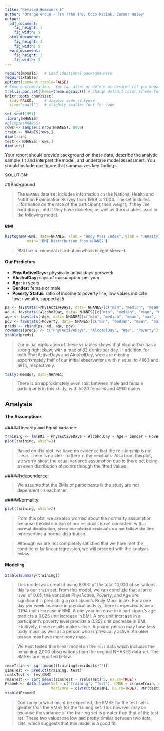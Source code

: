 ```yaml
---
title: "Revised Homework 6"
author: "Orange Group - Tam Tran The, Coco Kusiak, Connor Haley"
output: 
  pdf_document:
    fig_height: 3
    fig_width: 5
  html_document:
    fig_height: 3
    fig_width: 5
  word_document:
    fig_height: 3
    fig_width: 5
---
```


```r
require(mosaic)   # Load additional packages here 
require(xtable)
options(comment.xtable=FALSE)
# Some customization.  You can alter or delete as desired (if you know what you are doing).
trellis.par.set(theme=theme.mosaic()) # change default color scheme for lattice
knitr::opts_chunk$set(
  tidy=FALSE,     # display code as typed
  size="small")   # slightly smaller font for code
```

```r
set.seed(1994)
library(NHANES)
#glimpse(NHANES)
rows <- sample(1:nrow(NHANES), 8000)
train <- NHANES[rows,]
dim(train)
test <- NHANES[-rows,]
dim(test)
```

Your report should provide background on these data, describe the analytic sample, fit and interpret the model, and undertake model assessment.  You should include one figure that summarizes key findings.


SOLUTION:  

##Background  

> The `NHANES` data set includes information on the National Health and Nutrition Examination Survey from 1999 to 2004. The set includes information on the race of the participant, their weight, if they use hard drugs, and if they have diabetes, as well as the variables used in the following model. 

#### BMI  


```r
histogram(~BMI, data=NHANES, xlab = "Body Mass Index", ylab = "Density",
          main= "BMI Distribution from NHANES")
```  

> BMI has a unimodal distribution which is right skewed.   

#### Our Predictors  


 - **PhysActiveDays:** physically active days per week
 - **AlcoholDay:** days of consumption per year
 - **Age:** in years
 - **Gender:** female or male
 - **Poverty Status:** ratio of income to poverty line, low values indicate lower wealth, capped at 5  
  

```r
pa <- favstats(~PhysActiveDays, data= NHANES)[c("min", "median", "mean", "max", "n")]
ad <- favstats(~AlcoholDay, data= NHANES)[c("min", "median", "mean", "max", "n")]
age <- favstats(~Age, data= NHANES)[c("min", "median", "mean", "max", "n")]
pov <- favstats(~Poverty, data= NHANES)[c("min", "median", "mean", "max", "n")]
preds <- rbind(pa, ad, age, pov)
rownames(preds) <- c("PhysActiveDays", "AlcoholDay", "Age", "Poverty")
xtable(preds)
```    

> Our initial exploration of these variables shows that AlcoholDay has a strong right skew, with a max of 82 drinks per day. In addition, for both PhysActiveDays and AlcoholDay, were are missing apporixmately half of our initial observations with n equal to 4663 and 4914, respectively.  


```r
tally(~Gender, data=NHANES)
```


> There is an approximately even split between male and female participants in this study, with 5020 females and 4980 males.  



## Analysis

#### The Assumptions   

#####Linearity and Equal Variance:  


```r
training <- lm(BMI ~ PhysActiveDays + AlcoholDay + Age + Gender + Poverty, data = train)
plot(training, which=1)
```  

> Based on this plot, we have no evidence that the relationship is not linear. There is no clear pattern in the residuals. Also from this plot, we worry about the equal variance assumption due to there not being an even distribution of points through the fitted values.    

#####Independence:  

> We assume that the BMIs of participants in the study are not dependent on eachother.  

#####Normality:  

```r
plot(training, which=2)
```  

> From this plot, we are also worried about the normality assumption because the distribution of our residuals is not consistent with a normal distribution, since our plotted residuals do not follow the line representing a normal distribution.

> Although we are not completely satisfied that we have met the conditions for linear regression, we will proceed with the analysis below.  


#### Modeling

```r
xtable(summary(training))
```   

> This model was created using 8,000 of the total 10,000 observations, this is our `train` set. From this model, we can conclude that at an $\alpha$ level of 0.05, the variables PhysActive, Poverty, and Age are significant in predicting a participant's Body Mass Index. For a one day per week increase in physical activity, there is expected to be a 0.194 unit decrease in BMI. A one year increase in a participant's age predicts a 0.025 unit increase in BMI. A one unit increase in a participant's poverty level predicts a 0.358 unit decrease in BMI. Intuitively, these results make sense. A poorer person may have less body mass, as well as a person who is physically active. An older person may have more body mass.   

> We next tested this linear model on the `test` data which includes the remaining 2,000 observations from the original NHANES data set. The RMSEs are reported below.  


```r
rmseTrain <- sqrt(mean((training$residuals)^2))
simsTest <- predict(training, test)
realsTest <- test$BMI
rmseTest <- sqrt(mean((simsTest - realsTest)^2, na.rm=TRUE))
FrameH <- data.frame(Set = c("Training", "Test"), RMSE = c(rmseTrain, rmseTest), 
                     Variance = c(var(train$BMI, na.rm=TRUE), var(test$BMI, na.rm=TRUE)))
xtable(FrameH)
```


> Contrarily to what might be expected, the RMSE for the test set is greater than the RMSE for the training set. This however may be because the variance of the training set is greater than that of the test set. These two values are low and pretty similar between two data sets, which suggests that this model is a good fit.  




